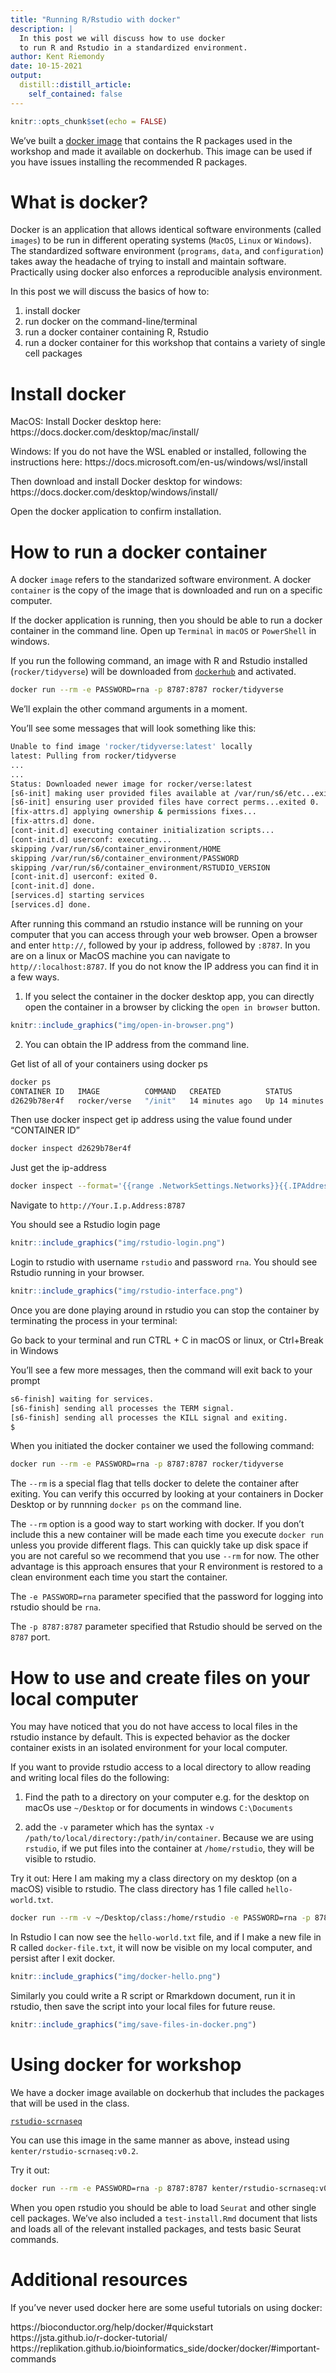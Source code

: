 ```yaml
---
title: "Running R/Rstudio with docker"
description: |
  In this post we will discuss how to use docker
  to run R and Rstudio in a standardized environment. 
author: Kent Riemondy
date: 10-15-2021
output:
  distill::distill_article:
    self_contained: false
---
```



```r
knitr::opts_chunk$set(echo = FALSE)
```

  We’ve built a [docker image](https://hub.docker.com/r/kenter/rstudio-scrnaseq) that contains the R packages used in the workshop and made it available on dockerhub. This image can be used if you have issues installing the recommended R packages. 
  
# What is docker? 

Docker is an application that allows identical software environments (called `images`) to be run in different operating systems (`MacOS`, `Linux` or `Windows`). The standardized  software environment (`programs`, `data`, and `configuration`) takes away the headache of trying to install and maintain software. Practically using docker also enforces a reproducible analysis environment. 

In this post we will discuss the basics of how to:  

  1) install docker  
  2) run docker on the command-line/terminal  
  3) run a docker container containing R, Rstudio
  4) run a docker container for this workshop that contains a variety of single cell packages 
  
# Install docker

MacOS:
Install Docker desktop here: https://docs.docker.com/desktop/mac/install/ 

Windows:
If you do not have the WSL enabled or installed, following the instructions here:
https://docs.microsoft.com/en-us/windows/wsl/install   

Then download and install Docker desktop for windows:
https://docs.docker.com/desktop/windows/install/  

Open the docker application to confirm installation.

# How to run a docker container

A docker `image` refers to the standarized software environment. A docker `container` is the copy of the image that is downloaded and run on a specific computer. 

If the docker application is running, then you should be able to run a docker container in the command line. Open up `Terminal` in `macOS` or  `PowerShell` in windows. 

If you run the following command, an image with R and Rstudio installed (`rocker/tidyverse`) will be downloaded from [`dockerhub`](https://hub.docker.com/u/rocker/#!) and activated. 

```bash
docker run --rm -e PASSWORD=rna -p 8787:8787 rocker/tidyverse
```

We'll explain the other command arguments in a moment.

You'll see some messages that will look something like this:

```bash
Unable to find image 'rocker/tidyverse:latest' locally
latest: Pulling from rocker/tidyverse
...
...
Status: Downloaded newer image for rocker/verse:latest
[s6-init] making user provided files available at /var/run/s6/etc...exited 0.
[s6-init] ensuring user provided files have correct perms...exited 0.
[fix-attrs.d] applying ownership & permissions fixes...
[fix-attrs.d] done.
[cont-init.d] executing container initialization scripts...
[cont-init.d] userconf: executing...
skipping /var/run/s6/container_environment/HOME
skipping /var/run/s6/container_environment/PASSWORD
skipping /var/run/s6/container_environment/RSTUDIO_VERSION
[cont-init.d] userconf: exited 0.
[cont-init.d] done.
[services.d] starting services
[services.d] done.
```

After running this command an rstudio instance will be running on your computer that you can access through your web browser. Open a browser and enter `http://`, followed by your ip address, followed by `:8787`. In you are on a linux or MacOS machine you can navigate to `http//:localhost:8787`. If you do not know the IP address you can find it in a few ways.

1) If you select the container in the docker desktop app, you can directly open the container in a browser by clicking the `open in browser` button. 

```r
knitr::include_graphics("img/open-in-browser.png")
```

2) You can obtain the IP address from the command line.  

Get list of all of your containers using docker ps
```bash
docker ps
CONTAINER ID   IMAGE          COMMAND   CREATED          STATUS          PORTS                                       NAMES
d2629b78er4f   rocker/verse   "/init"   14 minutes ago   Up 14 minutes   0.0.0.0:8787->8787/tcp, :::8787->8787/tcp   blissful_jepsen
```

Then use docker inspect get ip address using the value found under "CONTAINER ID"

```bash
docker inspect d2629b78er4f
```  

Just get the ip-address

```bash
docker inspect --format='{{range .NetworkSettings.Networks}}{{.IPAddress}}{{end}}' d2629b78er4f
```

Navigate to `http://Your.I.p.Address:8787`


You should see a Rstudio login page

```r
knitr::include_graphics("img/rstudio-login.png")
```

Login to rstudio with username `rstudio` and password `rna`. You should see Rstudio running in your browser. 

```r
knitr::include_graphics("img/rstudio-interface.png")
```

 
Once you are done playing around in rstudio you can stop the container by terminating the process in your terminal:

Go back to your terminal and run CTRL + C in macOS or linux, or Ctrl+Break in Windows

You'll see a few more messages, then the command will exit back to your prompt

```bash
s6-finish] waiting for services.
[s6-finish] sending all processes the TERM signal.
[s6-finish] sending all processes the KILL signal and exiting.
$
```

When you initiated the docker container we used the following command:
```bash
docker run --rm -e PASSWORD=rna -p 8787:8787 rocker/tidyverse
```

The `--rm` is a special flag that tells docker to delete the container after exiting. You can verify this occurred by looking at your containers in Docker Desktop or by runnning `docker ps` on the command line. 

The `--rm` option is a good way to start working with docker. If you don't include this a new container will be made each time you execute `docker run` unless you provide different flags. This can quickly take up disk space if you are not careful so we recommend that you use `--rm` for now. The other advantage is this approach ensures that your R environment is restored to a clean environment each time you start the container. 

The `-e PASSWORD=rna` parameter specified that the password for logging into rstudio should be `rna`.  

The `-p 8787:8787` parameter specified that Rstudio should be served on the `8787` port. 


# How to use and create files on your local computer

You may have noticed that you do not have access to local files in the rstudio instance by default. This is expected behavior as the docker container exists in an isolated environment for your local computer. 

If you want to provide rstudio access to a local directory to allow reading and writing local files do the following:
 
1) Find the path to a directory on your computer
e.g. for the desktop on macOs use `~/Desktop` or for documents in windows `C:\Documents`

2) add the `-v` parameter which has the syntax `-v /path/to/local/directory:/path/in/container`. Because we are using `rstudio`, if we put files into the container at `/home/rstudio`, they will be visible to rstudio. 

Try it out: Here I am making my a class directory on my desktop (on a macOS) visible to rstudio. The class directory has 1 file called `hello-world.txt`. 

```bash
docker run --rm -v ~/Desktop/class:/home/rstudio -e PASSWORD=rna -p 8787:8787 rocker/tidyverse
``` 

In Rstudio I can now see the `hello-world.txt` file, and if I make a new file in R called `docker-file.txt`, it will now be visible on my local computer, and persist after I exit docker. 

```r
knitr::include_graphics("img/docker-hello.png")
```

 Similarly you could write a R script or Rmarkdown document, run it in rstudio, then save the script into your local files for future reuse. 
 
```r
knitr::include_graphics("img/save-files-in-docker.png")
```
 
# Using docker for workshop

We have a docker image available on dockerhub that includes the packages that will be used in the class. 

[`rstudio-scrnaseq`](https://hub.docker.com/r/kenter/rstudio-scrnaseq)

You can use this image in the same manner as above, instead using `kenter/rstudio-scrnaseq:v0.2`.

Try it out:
```bash
docker run --rm -e PASSWORD=rna -p 8787:8787 kenter/rstudio-scrnaseq:v0.2
```

When you open rstudio you should be able to load `Seurat` and other single cell packages. We've also included a `test-install.Rmd` document that lists and loads all of the relevant installed packages, and tests basic Seurat commands. 
 
 
# Additional resources

 If you’ve never used docker here are some useful tutorials on using docker:
 
 https://bioconductor.org/help/docker/#quickstart  
 https://jsta.github.io/r-docker-tutorial/  
 https://replikation.github.io/bioinformatics_side/docker/docker/#important-commands  
 